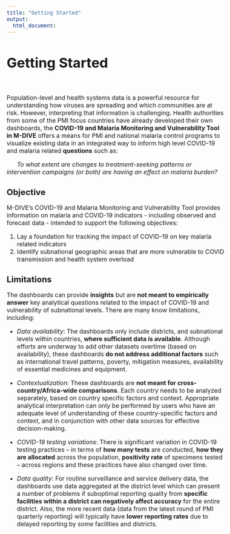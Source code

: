 ```yaml
---
title: "Getting Started"
output: 
  html_document:
---
```


<style type="text/css">
  
  body{ /* Normal  */
      font-size: 16px;
  }
h1.title {
  font-size: 40px;
}
h1 { /* Header 1 */
    font-size: 36px;
}
h2 { /* Header 2 */
    font-size: 22px;
  font-weight: bold;
}
h3 { /* Header 3 */
    font-size: 18px;
  font-weight: bold;
}

h2, .h2, h3, .h3 {
  margin-top: 30px;
  margin-bottom: 18px;
}

td, th {
    border: 1px solid #ddd !important;
    background-color: #f0f0f0 !important;
    padding: 5px;
}


</style>

# Getting Started
<br/>

Population-level and health systems data is a powerful resource for understanding how viruses are spreading and which communities are at risk. However, interpreting that information is challenging.  Health authorities from some of the PMI focus countries have already developed their own dashboards, the **COVID-19 and Malaria Monitoring and Vulnerability Tool in M-DIVE** offers a means for PMI and national malaria control programs to visualize existing data in an integrated way to inform high level COVID-19 and malaria related **questions** such as:

&nbsp;&nbsp;&nbsp;&nbsp;&nbsp;&nbsp;*To what extent are changes to treatment-seeking patterns or intervention campaigns (or both) are having an effect on malaria burden?*


## Objective
M-DIVE’s COVID-19 and Malaria Monitoring and Vulnerability Tool provides information on malaria and COVID-19 indicators - including observed and forecast data - intended to support the following objectives:

1. Lay a foundation for tracking the impact of COVID-19 on key malaria related indicators
2. Identify subnational geographic areas that are more vulnerable to COVID transmission and health system overload


## Limitations
The dashboards can provide **insights** but are **not meant to empirically answer** key analytical questions related to the impact of COVID-19 and vulnerability of subnational levels. There are many know limitations, including:

* *Data availability*: The dashboards only include districts, and subnational levels within countries, **where sufficient data is available**. Although efforts are underway to add other datasets overtime (based on availability), these dashboards **do not address additional factors** such as international travel patterns, poverty, mitigation measures, availability of essential medicines and equipment. 

* *Contextualization*: These dashboards are **not meant for cross-country/Africa-wide comparisons**. Each country needs to be analyzed separately, based on country specific factors and context. Appropriate analytical interpretation can only be performed by users who have an adequate level of understanding of these country-specific factors and context, and in conjunction with other data sources for effective decision-making.

* *COVID-19 testing variations*: There is significant variation in COVID-19 testing practices – in terms of **how many tests** are conducted, **how they are allocated** across the population, **positivity rate** of specimens tested – across regions and these practices have also changed over time.

* *Data quality*: For routine surveillance and service delivery data, the dashboards use data aggregated at the district level which can present a number of problems if suboptimal reporting quality from **specific facilities within a district can negatively affect accuracy** for the entire district. Also, the more recent data (data from the latest round of PMI quarterly reporting) will typically have **lower reporting rates** due to delayed reporting by some facilities and districts.
